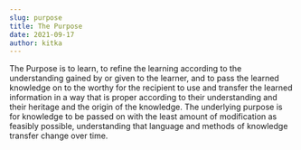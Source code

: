 ```yaml
---
slug: purpose
title: The Purpose
date: 2021-09-17
author: kitka
---
```

The Purpose is to learn,﻿ to refine the learning according to the understanding gained by or given to the learner, and to pass the learned knowledge on to the worthy for the recipient to use and transfer the learned information in a way that is proper according to their understanding and their heritage and the origin of the knowledge. ﻿The underlying purpose is for knowledge to be passed on with the least amount of modification as feasibly possible, understanding that language and methods of knowledge transfer change over time. 